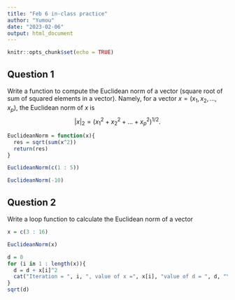 ```yaml
---
title: "Feb 6 in-class practice"
author: "Yumou"
date: "2023-02-06"
output: html_document
---
```


```r
knitr::opts_chunk$set(echo = TRUE)
```

## Question 1

Write a function to compute the Euclidean norm of a vector (square root of sum of squared elements in a vector).
Namely, for a vector $x = (x_1, x_2, \ldots, x_p)$, the Euclidean norm of $x$ is
$$|x|_2 = (x_1^2 + x_2^2 + \ldots + x_p^2)^{1/2}.$$
```r
EuclideanNorm = function(x){
  res = sqrt(sum(x^2))
  return(res)
}

EuclideanNorm(c(1 : 5))

EuclideanNorm(-10)
```

## Question 2

Write a loop function to calculate the Euclidean norm of a vector

```r
x = c(3 : 16)

EuclideanNorm(x)

d = 0
for (i in 1 : length(x)){
  d = d + x[i]^2
  cat("Iteration = ", i, ", value of x =", x[i], "value of d = ", d, "\n")
}
sqrt(d)

```

